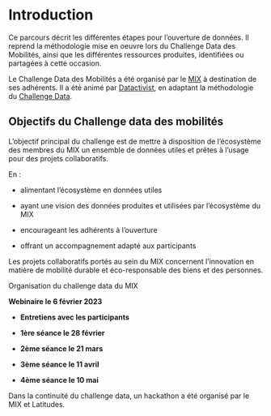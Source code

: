 # Introduction {.unnumbered}

Ce parcours décrit les différentes étapes pour l'ouverture de données. Il reprend la méthodologie mise en oeuvre lors du Challenge Data des Mobilités, ainsi que les différentes ressources produites, identifiées ou partagées à cette occasion. 

Le Challenge Data des Mobilités a été organisé par le [MIX](https://www.mix-rouen.fr/) à destination de ses adhérents. Il a été animé par [Datactivist](https://datactivist.coop/fr/), en adaptant la méthodologie du [Challenge Data](https://opendatacanvas.org/challenge-data).

## Objectifs du Challenge data des mobilités

L'objectif principal du challenge est de mettre à disposition de l'écosystème des membres du MIX un ensemble de données utiles et prêtes à l'usage pour des projets collaboratifs.

En : 

-   alimentant l'écosystème en données utiles

-   ayant une vision des données produites et utilisées par l'écosystème du MIX

-   encourageant les adhérents à l'ouverture

-   offrant un accompagnement adapté aux participants

Les projets collaboratifs portés au sein du MIX concernent l'innovation en matière de mobilité durable et éco-responsable des biens et des personnes.

Organisation du challenge data du MIX

**Webinaire le 6 février 2023**

-   **Entretiens avec les participants**

-   **1ère séance le 28 février**

-   **2ème séance le 21 mars**

-   **3ème séance le 11 avril**

-   **4ème séance le 10 mai**

Dans la continuité du challenge data, un hackathon a été organisé par le MIX et Latitudes. 
